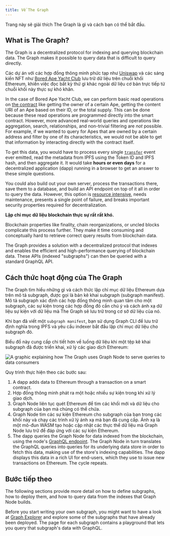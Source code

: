```yaml
---
title: Về The Graph
---
```


Trang này sẽ giải thích The Graph là gì và cách bạn có thể bắt đầu.

## What is The Graph?

The Graph is a decentralized protocol for indexing and querying blockchain data. The Graph makes it possible to query data that is difficult to query directly.

Các dự án với các hợp đồng thông minh phức tạp như [Uniswap](https://uniswap.org/) và các sáng kiến NFT như [Bored Ape Yacht Club](https://boredapeyachtclub.com/) lưu trữ dữ liệu trên chuỗi khối Ethereum, khiến việc đọc bất kỳ thứ gì khác ngoài dữ liệu cơ bản trực tiếp từ chuỗi khối này thực sự khó khăn.

In the case of Bored Ape Yacht Club, we can perform basic read operations on [the contract](https://etherscan.io/address/0xbc4ca0eda7647a8ab7c2061c2e118a18a936f13d#code) like getting the owner of a certain Ape, getting the content URI of an Ape based on their ID, or the total supply. This can be done because these read operations are programmed directly into the smart contract. However, more advanced real-world queries and operations like aggregation, search, relationships, and non-trivial filtering are _not_ possible. For example, if we wanted to query for Apes that are owned by a certain address and filter by one of its characteristics, we would not be able to get that information by interacting directly with the contract itself.

To get this data, you would have to process every single [`transfer`](https://etherscan.io/address/0xbc4ca0eda7647a8ab7c2061c2e118a18a936f13d#code#L1746) event ever emitted, read the metadata from IPFS using the Token ID and IPFS hash, and then aggregate it. It would take **hours or even days** for a decentralized application (dapp) running in a browser to get an answer to these simple questions.

You could also build out your own server, process the transactions there, save them to a database, and build an API endpoint on top of it all in order to query the data. However, this option is [resource intensive](/network/benefits/), needs maintenance, presents a single point of failure, and breaks important security properties required for decentralization.

**Lập chỉ mục dữ liệu blockchain thực sự rất rất khó.**

Blockchain properties like finality, chain reorganizations, or uncled blocks complicate this process further. They make it time consuming and conceptually hard to retrieve correct query results from blockchain data.

The Graph provides a solution with a decentralized protocol that indexes and enables the efficient and high-performance querying of blockchain data. These APIs (indexed "subgraphs") can then be queried with a standard GraphQL API.

## Cách thức hoạt động của The Graph

The Graph tìm hiểu những gì và cách thức lập chỉ mục dữ liệu Ethereum dựa trên mô tả subgraph, được gọi là bản kê khai subgraph (subgraph manifest). Mô tả subgraph xác định các hợp đồng thông minh quan tâm cho một subgraph, các sự kiện trong các hợp đồng đó cần chú ý và cách ánh xạ dữ liệu sự kiện với dữ liệu mà The Graph sẽ lưu trữ trong cơ sở dữ liệu của nó.

Khi bạn đã viết một `subgraph manifest`, bạn sử dụng Graph CLI để lưu trữ định nghĩa trong IPFS và yêu cầu indexer bắt đầu lập chỉ mục dữ liệu cho subgraph đó.

Biểu đồ này cung cấp chi tiết hơn về luồng dữ liệu khi một tệp kê khai subgraph đã được triển khai, xử lý các giao dịch Ethereum:

![A graphic explaining how The Graph uses Graph Node to serve queries to data consumers](/img/graph-dataflow.png)

Quy trình thực hiện theo các bước sau:

1. A dapp adds data to Ethereum through a transaction on a smart contract.
2. Hợp đồng thông minh phát ra một hoặc nhiều sự kiện trong khi xử lý giao dịch.
3. Graph Node liên tục quét Ethereum để tìm các khối mới và dữ liệu cho subgraph của bạn mà chúng có thể chứa.
4. Graph Node tìm các sự kiện Ethereum cho subgraph của bạn trong các khối này và chạy các trình xử lý ánh xạ mà bạn đã cung cấp. Ánh xạ là một mô-đun WASM tạo hoặc cập nhật các thực thể dữ liệu mà Graph Node lưu trữ để đáp ứng với các sự kiện Ethereum.
5. The dapp queries the Graph Node for data indexed from the blockchain, using the node's [GraphQL endpoint](https://graphql.org/learn/). The Graph Node in turn translates the GraphQL queries into queries for its underlying data store in order to fetch this data, making use of the store's indexing capabilities. The dapp displays this data in a rich UI for end-users, which they use to issue new transactions on Ethereum. The cycle repeats.

## Bước tiếp theo

The following sections provide more detail on how to define subgraphs, how to deploy them, and how to query data from the indexes that Graph Node builds.

Before you start writing your own subgraph, you might want to have a look at [Graph Explorer](https://thegraph.com/explorer) and explore some of the subgraphs that have already been deployed. The page for each subgraph contains a playground that lets you query that subgraph's data with GraphQL.
